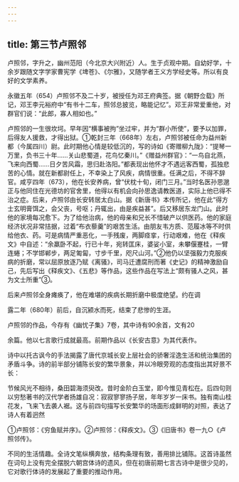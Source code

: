 ```yaml
---
---
---
```

title: 第三节卢照邻
---



卢照邻，字升之，幽州范阳（今北京大兴附近）人。生于贞观中期。自幼好学，十余岁跟随文字学家曹宪学《埤苍》、《尔雅》，又随学者王义方学经史等。所以有良好的文学素养。

永徽五年（654）卢照邻不及二十岁，被授任为邓王府典签。据《朝野佥载》所记，邓王李元裕府中“有书十二车，照邻总披览，略能记忆”。邓王非常爱重他，对群官们说：“此郎，寡人相如也。”

卢照邻的一生很坎坷。早年因“横事被拘”坐过牢，并为“群小所使”，要予以加罪，后得友人援救，才得出狱。①乾封三年（668年）左右，卢照邻被任命为益州新都（今属四川）尉。此时期他心情是较低沉的，写的诗如《寄赠柳九陇》：“提琴一万里，负书三十年……关山悲蜀道，花鸟忆秦川。”《赠益州群官》：“一鸟自北燕，飞来向西蜀……日夕苦风霜，思归赴洛阳。”都表现出他怀才不遇远客西蜀，孤独悲苦的心情。就在新都尉任上，不幸染上了风疾，病情很重。任满之后，不得不辞官。咸亨四年（673），他在长安养病，曾“伏枕十旬，闭门三月。”当时名医孙思邈正与他同住在光德坊的官舍里，他得以有机会向孙思逸请教医道，实际上他已得不治之症。后来，卢照邻由长安转居太白山。据《新唐书》本传所记，他在此“得方士玄明膏饵之，会父丧，号呕；丹辄出，由是疾益甚”。后又移居东龙门山。此时他的家境每况愈下。为了给他治病，他的母亲和兄长不惜破产以供医药。他的家庭经济状况非常拮据，过着“布衣藜羹”的艰苦生活。由朋友韦方质、范履冰等不时供给他衣、药。可是病情严重恶化，一手残废，两脚痉挛，行动艰难，他在《释疾文》中自述：“余羸卧不起，行已十年，宛转匡床，婆娑小室，未攀偃蹇桂，一臂连蜷；不学邯郸步，两足匍匐，寸步千里，咫尺山河。”②他仍以坚强毅力克服疾病的折磨，常以屈原放逐乃赋《离骚》，司马迁遭腐刑而著《史记》的精神激励自己，先后写出《释疾文》、《五悲》等作品，这些作品在写法上“颇有骚人之风，甚为文士所重”③。

后来卢照邻全身瘫痪了，他在难堪的疾病长期折磨中极度绝望。约在调

露二年（680年）前后，自沉颍水而死，结束了悲惨的生涯。

卢照邻的作品，今存有《幽忧子集》7卷，其中诗有90余首，文有20

余篇。他以七言歌行成就最高。前期作品以《长安古意》为其代表作。

诗中以托古讽今的手法揭露了唐代京城长安上层社会的骄奢淫逸生活和统治集团的矛盾斗争。诗的前半部分铺陈长安的繁华景象，并以冷眼旁观的态度指出其好景不长：

节候风光不相待，桑田碧海须臾改。昔时金阶白玉堂，即今惟见青松在。后四句则以穷愁著书的汉代学者扬雄自况：寂寂寥寥扬子居，年年岁岁一床书。独有南山桂花发，飞来飞去袭人裾。这与前四句描写长安繁华的场面形成鲜明的对照，表达了诗人有着迥然

①卢照邻：《穷鱼赋并序》。②卢照邻：《释疾文》。③《旧唐书》卷一九○《卢照邻传》。

不同的生活情趣。全诗文笔纵横奔放，结构条理有致，善用排比铺陈。这首诗虽然在词句上没有完全摆脱六朝宫体诗的遗风，但在初唐前期七言古诗中是很少见的，它对歌行体诗的发展起了重要的推动作用。